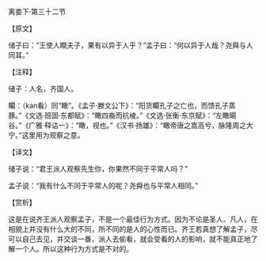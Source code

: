 

离娄下·第三十二节

【原文】

储子曰：“王使人瞷夫子，果有以异于人乎？”孟子曰：“何以异于人哉？尧舜与人同耳。”

【注释】

储子：人名，齐国人。

矙：（kan看）同“瞰”。《孟子·滕文公下》：“阳货矙孔子之亡也，而馈孔子蒸豚。”《文选·班固·东都赋》：“瞰四裔而抗棱。”《文选·张衡·东京赋》：“左瞰暘谷。”《广雅·释诂一》：“瞰，视也。”《汉书·扬雄》：“瞰帝唐之嵩高兮，脉隆周之大宁。”这里用为观察之意。

【译文】

储子说：“君王派人观察先生你，你果然不同于平常人吗？”

孟子说：“我有什么不同于平常人的呢？尧舜也与平常人相同。”

【赏析】

这是在说齐王派人观察孟子，不是一个最佳行为方式。因为不论是圣人、凡人，在相貌上并没有什么大的不同，所不同的是人的心性而已。齐王若真想了解孟子，尽可以自己去见，并交谈一番，派人去偷看，就会受看的人的影响，就不能真正地了解一个人。所以这种行为方式是不对的。


